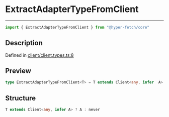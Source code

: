 

# ExtractAdapterTypeFromClient

<div class="api-docs__separator" data-reactroot="">

---

</div><div class="api-docs__import" data-reactroot="">

```ts
import { ExtractAdapterTypeFromClient } from "@hyper-fetch/core"
```

</div><div class="api-docs__section">

## Description

</div><div class="api-docs__description"><span class="api-docs__do-not-parse">



</span></div><p class="api-docs__definition">

Defined in [client/client.types.ts:8](https://github.com/BetterTyped/hyper-fetch/blob/c3e2c45/packages/core/src/client/client.types.ts#L8)

</p><div class="api-docs__section">

## Preview

</div><div class="api-docs__preview type single">

```ts
type ExtractAdapterTypeFromClient<T> = T extends Client<any, infer  A> ? A : never;
```

</div><div class="api-docs__section">

## Structure

</div><div class="api-docs__returns">

```ts
T extends Client<any, infer A> ? A : never
```

</div>